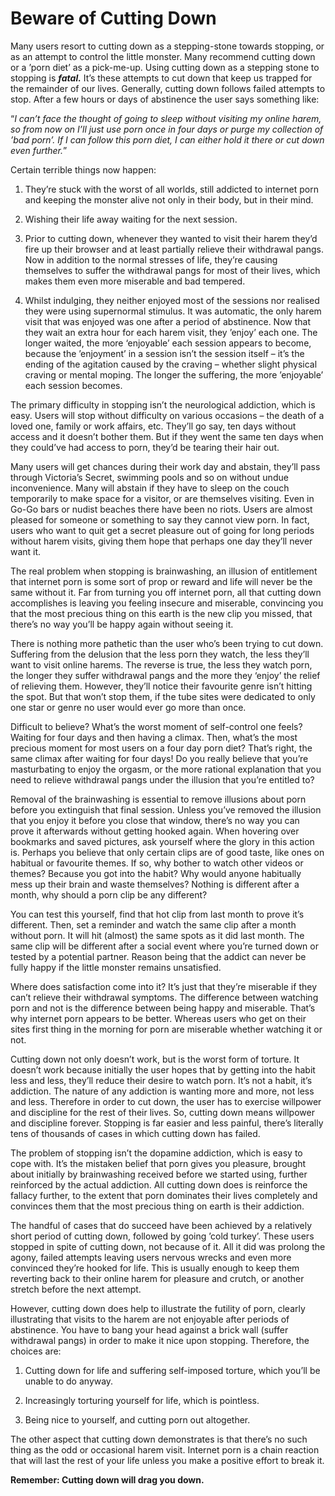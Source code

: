 # Beware of Cutting Down

Many users resort to cutting down as a stepping-stone towards stopping, or as an attempt to control the little monster. Many recommend cutting down or a ’porn diet’ as a pick-me-up. Using cutting down as a stepping stone to stopping is ***fatal.*** It's these attempts to cut down that keep us trapped for the remainder of our lives. Generally, cutting down follows failed attempts to stop. After a few hours or days of abstinence the user says something like:

"*I can’t face the thought of going to sleep without visiting my online harem, so from now on I’ll just use porn once in four days or purge my collection of ’bad porn’. If I can follow this porn diet, I can either hold it there or cut down even further.*"

Certain terrible things now happen:

1.  They’re stuck with the worst of all worlds, still addicted to internet porn and keeping the monster alive not only in their body, but in their mind.

2.  Wishing their life away waiting for the next session.

3.  Prior to cutting down, whenever they wanted to visit their harem they'd fire up their browser and at least partially relieve their withdrawal pangs. Now in addition to the normal stresses of life, they’re causing themselves to suffer the withdrawal pangs for most of their lives, which makes them even more miserable and bad tempered.

4.  Whilst indulging, they neither enjoyed most of the sessions nor realised they were using supernormal stimulus. It was automatic, the only harem visit that was enjoyed was one after a period of abstinence.
Now that they wait an extra hour for each harem visit, they ’enjoy’ each one. The longer waited, the more 'enjoyable' each session appears to become, because the ’enjoyment’ in a session isn't the session itself -- it's the ending of the agitation caused by the craving -- whether slight physical craving or mental moping. The longer the suffering, the more ’enjoyable’ each session becomes.

The primary difficulty in stopping isn't the neurological addiction, which is easy. Users will stop without difficulty on various occasions -- the death of a loved one, family or work affairs, etc. They’ll go say, ten days without access and it doesn't bother them. But if they went the same ten days when they could've had access to porn, they'd be tearing their hair out.

Many users will get chances during their work day and abstain, they’ll pass through Victoria's Secret, swimming pools and so on without undue inconvenience. Many will abstain if they have to sleep on the couch temporarily to make space for a visitor, or are themselves visiting. Even in Go-Go bars or nudist beaches there have been no riots. Users are almost pleased for someone or something to say they cannot view porn. In fact, users who want to quit get a secret pleasure out of going for long periods without harem visits, giving them hope that perhaps one day they’ll never want it.

The real problem when stopping is brainwashing, an illusion of entitlement that internet porn is some sort of prop or reward and life will never be the same without it. Far from turning you off internet porn, all that cutting down accomplishes is leaving you feeling insecure and miserable, convincing you that the most precious thing on this earth is the new clip you missed, that there's no way you’ll be happy again without seeing it.

There is nothing more pathetic than the user who's been trying to cut down. Suffering from the delusion that the less porn they watch, the less they'll want to visit online harems. The reverse is true, the less they watch porn, the longer they suffer withdrawal pangs and the more they 'enjoy' the relief of relieving them. However, they’ll notice their favourite genre isn't hitting the spot. But that won't stop them, if the tube sites were dedicated to only one star or genre no user would ever go more than once.

Difficult to believe? What's the worst moment of self-control one feels? Waiting for four days and then having a climax. Then, what's the most precious moment for most users on a four day porn diet? That's right, the same climax after waiting for four days! Do you really believe that you’re masturbating to enjoy the orgasm, or the more rational explanation that you need to relieve withdrawal pangs under the illusion that you’re entitled to?

Removal of the brainwashing is essential to remove illusions about porn before you extinguish that final session. Unless you've removed the illusion that you enjoy it before you close that window, there's no way you can prove it afterwards without getting hooked again. When hovering over bookmarks and saved pictures, ask yourself where the glory in this action is. Perhaps you believe that only certain clips are of good taste, like ones on habitual or favourite themes. If so, why bother to watch other videos or themes? Because you got into the habit? Why would anyone habitually mess up their brain and waste themselves? Nothing is different after a month, why should a porn clip be any different?

You can test this yourself, find that hot clip from last month to prove it's different. Then, set a reminder and watch the same clip after a month without porn. It will hit (almost) the same spots as it did last month. The same clip will be different after a social event where you’re turned down or tested by a potential partner. Reason being that the addict can never be fully happy if the little monster remains unsatisfied.

Where does satisfaction come into it? It's just that they’re miserable if they can't relieve their withdrawal symptoms. The difference between watching porn and not is the difference between being happy and miserable. That's why internet porn appears to be better. Whereas users who get on their sites first thing in the morning for porn are miserable whether watching it or not.

Cutting down not only doesn't work, but is the worst form of torture. It doesn't work because initially the user hopes that by getting into the habit less and less, they’ll reduce their desire to watch porn. It's not a habit, it's addiction. The nature of any addiction is wanting more and more, not less and less. Therefore in order to cut down, the user has to exercise willpower and discipline for the rest of their lives. So, cutting down means willpower and discipline forever. Stopping is far easier and less painful, there's literally tens of thousands of cases in which cutting down has failed.

The problem of stopping isn't the dopamine addiction, which is easy to cope with. It's the mistaken belief that porn gives you pleasure, brought about initially by brainwashing received before we started using, further reinforced by the actual addiction. All cutting down does is reinforce the fallacy further, to the extent that porn dominates their lives completely and convinces them that the most precious thing on earth is their addiction.

The handful of cases that do succeed have been achieved by a relatively short period of cutting down, followed by going ’cold turkey’. These users stopped in spite of cutting down, not because of it. All it did was prolong the agony, failed attempts leaving users nervous wrecks and even more convinced they’re hooked for life. This is usually enough to keep them reverting back to their online harem for pleasure and crutch, or another stretch before the next attempt.

However, cutting down does help to illustrate the futility of porn, clearly illustrating that visits to the harem are not enjoyable after periods of abstinence. You have to bang your head against a brick wall (suffer withdrawal pangs) in order to make it nice upon stopping. Therefore, the choices are:

1.  Cutting down for life and suffering self-imposed torture, which you’ll be unable to do anyway.

2.  Increasingly torturing yourself for life, which is pointless.

3.  Being nice to yourself, and cutting porn out altogether.

The other aspect that cutting down demonstrates is that there's no such thing as the odd or occasional harem visit. Internet porn is a chain reaction that will last the rest of your life unless you make a positive effort to break it.

**Remember: Cutting down will drag you down.**
